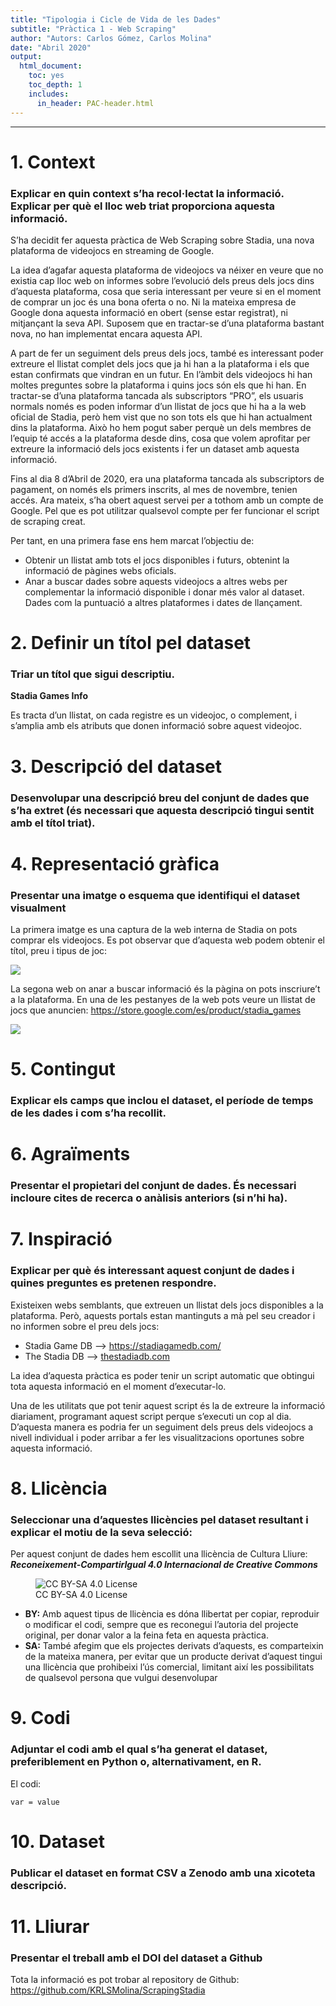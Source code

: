 ```yaml
---
title: "Tipologia i Cicle de Vida de les Dades"
subtitle: "Pràctica 1 - Web Scraping"
author: "Autors: Carlos Gómez, Carlos Molina"
date: "Abril 2020"
output:
  html_document:
    toc: yes
    toc_depth: 1
    includes:
      in_header: PAC-header.html
---
```


*****

# 1. Context
### Explicar en quin context s'ha recol·lectat la informació. Explicar per què el lloc web triat proporciona aquesta informació.

S’ha decidit fer aquesta pràctica de Web Scraping sobre Stadia, una nova plataforma de videojocs en streaming de Google.

La idea d’agafar aquesta plataforma de videojocs va néixer en veure que no existia cap lloc web on informes sobre l’evolució dels preus dels jocs dins d’aquesta plataforma, cosa que seria interessant per veure si en el moment de comprar un joc és una bona oferta o no. Ni la mateixa empresa de Google dona aquesta informació en obert (sense estar registrat), ni mitjançant la seva API. Suposem que en tractar-se d’una plataforma bastant nova, no han implementat encara aquesta API.

A part de fer un seguiment dels preus dels jocs, també es interessant poder extreure el llistat complet dels jocs que ja hi han a la plataforma i els que estan confirmats que vindran en un futur. En l’àmbit dels videojocs hi han moltes preguntes sobre la plataforma i quins jocs són els que hi han. En tractar-se d’una plataforma tancada als subscriptors “PRO”, els usuaris normals només es poden informar d’un llistat de jocs que hi ha a la web oficial de Stadia, però hem vist que no son tots els que hi han actualment dins la plataforma. Això ho hem pogut saber perquè un dels membres de l’equip té accés a la plataforma desde dins, cosa que volem aprofitar per extreure la informació dels jocs existents i fer un dataset amb aquesta informació.

Fins al dia 8 d’Abril de 2020, era una plataforma tancada als subscriptors de pagament, on només els primers inscrits, al mes de novembre, tenien accés. Ara mateix, s’ha obert aquest servei per a tothom amb un compte de Google. Pel que es pot utilitzar qualsevol compte per fer funcionar el script de scraping creat.

Per tant, en una primera fase ens hem marcat l’objectiu de:

* Obtenir un llistat amb tots el jocs disponibles i futurs, obtenint la informació de pàgines webs oficials.
* Anar a buscar dades sobre aquests videojocs a altres webs per complementar la informació disponible i donar més valor al dataset. Dades com la puntuació a altres plataformes i dates de llançament.


# 2. Definir un títol pel dataset
### Triar un títol que sigui descriptiu.

**Stadia Games Info**

Es tracta d’un llistat, on cada registre es un videojoc, o complement, i s’amplia amb els atributs que donen informació sobre aquest videojoc.


# 3. Descripció del dataset
### Desenvolupar una descripció breu del conjunt de dades que s'ha extret (és necessari que aquesta descripció tingui sentit amb el títol triat).



# 4. Representació gràfica
### Presentar una imatge o esquema que identifiqui el dataset visualment

La primera imatge es una captura de la web interna de Stadia on pots comprar els videojocs. Es pot observar que d’aquesta web podem obtenir el títol, preu i tipus de joc:

![](stadia_store_list.png)

La segona web on anar a buscar informació és la pàgina on pots inscriure’t a la plataforma. En una de les pestanyes de la web pots veure un llistat de jocs que anuncien: [https://store.google.com/es/product/stadia_games](https://store.google.com/es/product/stadia_games)

![](store_google_stadia_games.png)


# 5. Contingut
### Explicar els camps que inclou el dataset, el període de temps de les dades i com s'ha recollit.

# 6. Agraïments
### Presentar el propietari del conjunt de dades. És necessari incloure cites de recerca o anàlisis anteriors (si n'hi ha).

# 7. Inspiració
### Explicar per què és interessant aquest conjunt de dades i quines preguntes es pretenen respondre.

Existeixen webs semblants, que extreuen un llistat dels jocs disponibles a la plataforma. Però, aquests portals estan mantinguts a mà pel seu creador i no informen sobre el preu dels jocs:

* Stadia Game DB ---> [https://stadiagamedb.com/](https://stadiagamedb.com/)
* The Stadia DB ----> [thestadiadb.com](thestadiadb.com)

La idea d’aquesta pràctica es poder tenir un script automatic que obtingui tota aquesta informació en el moment d’executar-lo.

Una de les utilitats que pot tenir aquest script és la de extreure la informació diariament, programant aquest script perque s’executi un cop al dia. D’aquesta manera es podria fer un seguiment dels preus dels videojocs a nivell individual i poder arribar a fer les visualitzacions oportunes sobre aquesta informació.


# 8. Llicència
### Seleccionar una d'aquestes llicències pel dataset resultant i explicar el motiu de la seva selecció:

Per aquest conjunt de dades hem escollit una llicència de Cultura Lliure: ***Reconeixement-CompartirIgual 4.0 Internacional de Creative Commons***

![CC BY-SA 4.0 License](https://i.creativecommons.org/l/by-sa/4.0/88x31.png)

* **BY:** Amb aquest tipus de llicència es dóna llibertat per copiar, reproduir o modificar el codi, sempre que es reconegui l’autoria del projecte original, per donar valor a la feina feta en aquesta pràctica.
* **SA:** També afegim que els projectes derivats d’aquests, es comparteixin de la mateixa manera, per evitar que un producte derivat d’aquest tingui una llicència que prohibeixi l’ús comercial, limitant així les possibilitats de qualsevol persona que vulgui desenvolupar


# 9. Codi
### Adjuntar el codi amb el qual s'ha generat el dataset, preferiblement en Python o, alternativament, en R.

El codi:
```
var = value
```

# 10. Dataset
### Publicar el dataset en format CSV a Zenodo amb una xicoteta descripció.

# 11. Lliurar
### Presentar el treball amb el DOI del dataset a Github

Tota la informació es pot trobar al repository de Github: [https://github.com/KRLSMolina/ScrapingStadia](https://github.com/KRLSMolina/ScrapingStadia)